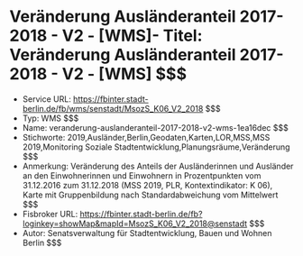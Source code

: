 # Veränderung Ausländeranteil 2017-2018 - V2 - [WMS]- Titel: Veränderung Ausländeranteil 2017-2018 - V2 - [WMS] $$$
- Service URL: https://fbinter.stadt-berlin.de/fb/wms/senstadt/MsozS_K06_V2_2018 $$$
- Typ: WMS $$$
- Name: veranderung-auslanderanteil-2017-2018-v2-wms-1ea16dec $$$
- Stichworte: 2019,Ausländer,Berlin,Geodaten,Karten,LOR,MSS,MSS 2019,Monitoring Soziale Stadtentwicklung,Planungsräume,Veränderung $$$
- Anmerkung: Veränderung des Anteils der Ausländerinnen und Ausländer an den Einwohnerinnen und Einwohnern in Prozentpunkten vom 31.12.2016 zum 31.12.2018 (MSS 2019, PLR, Kontextindikator: K 06), Karte mit Gruppenbildung nach Standardabweichung vom Mittelwert $$$
- Fisbroker URL: https://fbinter.stadt-berlin.de/fb?loginkey=showMap&mapId=MsozS_K06_V2_2018@senstadt $$$
- Autor: Senatsverwaltung für Stadtentwicklung, Bauen und Wohnen Berlin $$$
